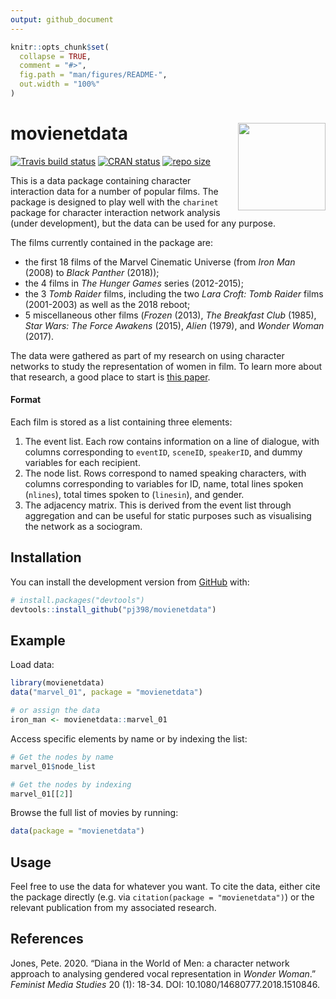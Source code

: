 ```yaml
---
output: github_document
---
```


<!-- README.md is generated from README.Rmd. Please edit that file -->

```r
knitr::opts_chunk$set(
  collapse = TRUE,
  comment = "#>",
  fig.path = "man/figures/README-",
  out.width = "100%"
)
```
# movienetdata <img src="man/figures/README-logo.png" align="right" height="140"/>

<!-- badges: start -->
[![Travis build status](https://travis-ci.org/pj398/movienetdata.svg?branch=master)](https://travis-ci.org/pj398/movienetdata)
[![CRAN status](https://www.r-pkg.org/badges/version/movienetdata)](https://cran.r-project.org/package=movienetData)
[![repo size](https://img.shields.io/github/repo-size/pj398/movienetdata)](https://github.com/pj398/movienetData)
<!-- badges: end -->

This is a data package containing character interaction data for a number of popular films. The package is designed to play well with the `charinet` package for character interaction network analysis (under development), but the data can be used for any purpose.

The films currently contained in the package are:

* the first 18 films of the Marvel Cinematic Universe (from _Iron Man_ (2008) to _Black Panther_ (2018)); 
* the 4 films in _The Hunger Games_ series (2012-2015); 
* the 3 _Tomb Raider_ films, including the two _Lara Croft: Tomb Raider_ films (2001-2003) as well as the 2018 reboot; 
* 5 miscellaneous other films (*Frozen* (2013), _The Breakfast Club_ (1985), _Star Wars: The Force Awakens_ (2015), _Alien_ (1979), and _Wonder Woman_ (2017).
 
The data were gathered as part of my research on using character networks to study the representation of women in film. To learn more about that research, a good place to start is [this paper](https://doi.org/10.1080/14680777.2018.1510846).

#### Format

Each film is stored as a list containing three elements:

1. The event list. Each row contains information on a line of dialogue, with columns corresponding to `eventID`, `sceneID`, `speakerID`, and dummy variables for each recipient.
2. The node list. Rows correspond to named speaking characters, with columns corresponding to variables for ID, name, total lines spoken (`nlines`), total times spoken to (`linesin`), and gender.
3. The adjacency matrix. This is derived from the event list through aggregation and can be useful for static purposes such as visualising the network as a sociogram.

## Installation

You can install the development version from [GitHub](https://github.com/) with:

``` r
# install.packages("devtools")
devtools::install_github("pj398/movienetdata")
```
## Example

Load data:

```r
library(movienetdata)
data("marvel_01", package = "movienetdata")

# or assign the data
iron_man <- movienetdata::marvel_01
```

Access specific elements by name or by indexing the list:

```r
# Get the nodes by name
marvel_01$node_list
```

```r
# Get the nodes by indexing
marvel_01[[2]]
```

Browse the full list of movies by running:

```r
data(package = "movienetdata")
```


## Usage

Feel free to use the data for whatever you want. To cite the data, either cite the package directly (e.g. via `citation(package = "movienetdata")`) or the relevant publication from my associated research.

## References

Jones, Pete. 2020. "Diana in the World of Men: a character network approach to analysing gendered vocal representation in *Wonder Woman*." *Feminist Media Studies* 20 (1): 18-34. DOI: 10.1080/14680777.2018.1510846.
